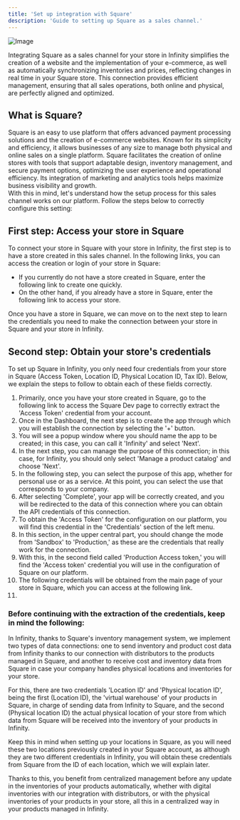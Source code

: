 ```yaml
---
title: 'Set up integration with Square'
description: 'Guide to setting up Square as a sales channel.'
---
```


![Image](/images/squareup.png)

Integrating Square as a sales channel for your store in Infinity simplifies the creation of a website and the implementation of your e-commerce, as well as automatically synchronizing inventories and prices, reflecting changes in real time in your Square store. This connection provides efficient management, ensuring that all sales operations, both online and physical, are perfectly aligned and optimized.

## What is Square?

Square is an easy to use platform that offers advanced payment processing solutions and the creation of e-commerce websites. Known for its simplicity and efficiency, it allows businesses of any size to manage both physical and online sales on a single platform. Square facilitates the creation of online stores with tools that support adaptable design, inventory management, and secure payment options, optimizing the user experience and operational efficiency. Its integration of marketing and analytics tools helps maximize business visibility and growth.<br>
With this in mind, let's understand how the setup process for this sales channel works on our platform. Follow the steps below to correctly configure this setting:

## First step: Access your store in Square

To connect your store in Square with your store in Infinity, the first step is to have a store created in this sales channel. In the following links, you can access the creation or login of your store in Square:

<ul>
    <li>If you currently do not have a store created in Square, enter the following link to create one quickly.</li>
    <li>On the other hand, if you already have a store in Square, enter the following link to access your store.</li>
</ul>

Once you have a store in Square, we can move on to the next step to learn the credentials you need to make the connection between your store in Square and your store in Infinity.

## Second step: Obtain your store's credentials

To set up Square in Infinity, you only need four credentials from your store in Square (Access Token, Location ID, Physical Location ID, Tax ID). Below, we explain the steps to follow to obtain each of these fields correctly.

<ol>
    <li>Primarily, once you have your store created in Square, go to the following link to access the Square Dev page to correctly extract the 'Access Token' credential from your account.</li>
    <li>Once in the Dashboard, the next step is to create the app through which you will establish the connection by selecting the '+' button.</li>
    <li>You will see a popup window where you should name the app to be created; in this case, you can call it 'Infinity' and select 'Next'.</li>
    <li>In the next step, you can manage the purpose of this connection; in this case, for Infinity, you should only select 'Manage a product catalog' and choose 'Next'.</li>
    <li>In the following step, you can select the purpose of this app, whether for personal use or as a service. At this point, you can select the use that corresponds to your company.</li>
    <li>After selecting 'Complete', your app will be correctly created, and you will be redirected to the data of this connection where you can obtain the API credentials of this connection.</li>
    <li>To obtain the 'Access Token' for the configuration on our platform, you will find this credential in the 'Credentials' section of the left menu.</li>
    <li>In this section, in the upper central part, you should change the mode from 'Sandbox' to 'Production,' as these are the credentials that really work for the connection.</li>
    <li>With this, in the second field called 'Production Access token,' you will find the 'Access token' credential you will use in the configuration of Square on our platform.</li>
    <li>The following credentials will be obtained from the main page of your store in Square, which you can access at the following link.</li>
    <li></li>
</ol>

<h3>Before continuing with the extraction of the credentials, keep in mind the following:</h3>

<p>In Infinity, thanks to Square's inventory management system, we implement two types of data connections: one to send inventory and product cost data from Infinity thanks to our connection with distributors to the products managed in Square, and another to receive cost and inventory data from Square in case your company handles physical locations and inventories for your store.</p>
<p>For this, there are two credentials 'Location ID' and 'Physical location ID', being the first (Location ID), the 'virtual warehouse' of your products in Square, in charge of sending data from Infinity to Square, and the second (Physical location ID) the actual physical location of your store from which data from Square will be received into the inventory of your products in Infinity.</p>
<p>Keep this in mind when setting up your locations in Square, as you will need these two locations previously created in your Square account, as although they are two different credentials in Infinity, you will obtain these credentials from Square from the ID of each location, which we will explain later.</p>
<p>Thanks to this, you benefit from centralized management before any update in the inventories of your products automatically, whether with digital inventories with our integration with distributors, or with the physical inventories of your products in your store, all this in a centralized way in your products managed in Infinity.</p>